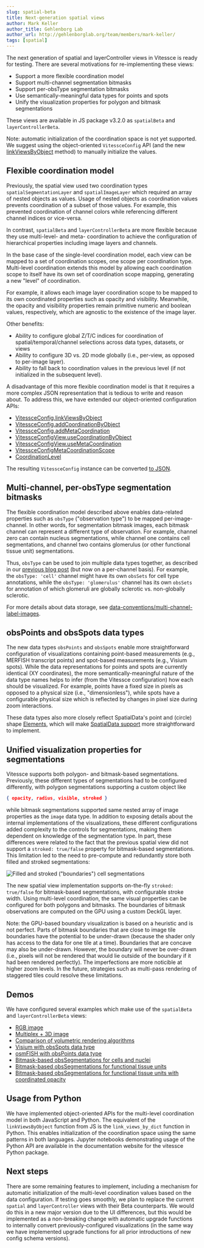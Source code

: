 ```yaml
---
slug: spatial-beta
title: Next-generation spatial views
author: Mark Keller
author_title: Gehlenborg Lab
author_url: http://gehlenborglab.org/team/members/mark-keller/
tags: [spatial]
---
```


The next generation of spatial and layerController views in Vitessce is ready for testing.
There are several motivations for re-implementing these views:

<!--truncate-->

- Support a more flexible coordination model
- Support multi-channel segmentation bitmasks
- Support per-obsType segmentation bitmasks
- Use semantically-meaningful data types for points and spots
- Unify the visualization properties for polygon and bitmask segmentations

These views are available in JS package v3.2.0 as `spatialBeta` and `layerControllerBeta`.


Note: automatic initialization of the coordination space is not yet supported.
We suggest using the object-oriented `VitessceConfig` API (and the new [linkViewsByObject](../../docs/view-config-js/#linkviewsbyobjectviews-obj-metatrue) method) to manually initialize the values.

## Flexible coordination model

Previously, the spatial view used two coordination types `spatialSegmentationLayer` and `spatialImageLayer` which required an array of nested objects as values.
Usage of nested objects as coordination values prevents coordination of a subset of those values.
For example, this prevented coordination of channel colors while referencing different channel indices or vice-versa.

In contrast, `spatialBeta` and `layerControllerBeta` are more flexible because they use multi-level- and meta- coordination to achieve the configuration of hierarchical properties including image layers and channels.

In the base case of the single-level coordination model, each view can be mapped to a set of coordination scopes, one scope per coordination type.
Multi-level coordination extends this model by allowing each coordination scope to itself have its own set of coordination scope mapping, generating a new "level" of coordination.

For example, it allows each image layer coordination scope to be mapped to its own coordinated properties such as opacity and visibility.
Meanwhile, the opacity and visibility properties remain primitive numeric and boolean values, respectively, which are agnostic to the existence of the image layer.

Other benefits:
- Ability to configure global Z/T/C indices for coordination of spatial/temporal/channel selections across data types, datasets, or views
- Ability to configure 3D vs. 2D mode globally (i.e., per-view, as opposed to per-image layer).
- Ability to fall back to coordination values in the previous level (if not initialized in the subsequent level).

A disadvantage of this more flexible coordination model is that it requires a more complex JSON representation that is tedious to write and reason about.
To address this, we have extended our object-oriented configuration APIs:
- [VitessceConfig.linkViewsByObject](../../docs/view-config-js/#linkviewsbyobjectviews-obj-metatrue)
- [VitessceConfig.addCoordinationByObject](../../docs/view-config-js/#addcoordinationbyobjectobj)
- [VitessceConfig.addMetaCoordination](../../docs/view-config-js/#addmetacoordination)
- [VitessceConfigView.useCoordinationByObject](../../docs/view-config-js/#usecoordinationbyobjectobj)
- [VitessceConfigView.useMetaCoordination](../../docs/view-config-js/#usemetacoordinationmetascope)
- [VitessceConfigMetaCoordinationScope](../../docs/view-config-js/#vitessceconfigmetacoordinationscope)
- [CoordinationLevel](../../docs/view-config-js/#coordinationlevel)

The resulting `VitessceConfig` instance can be converted [to JSON](../../docs/view-config-js/#tojson).

## Multi-channel, per-obsType segmentation bitmasks

The flexible coordination model described above enables data-related properties such as `obsType` ("observation type") to be mapped per-image-channel.
In other words, for segmentation bitmask images, each bitmask channel can represent a different type of observation.
For example, channel zero can contain nucleus segmentations, while channel one contains cell segmentations, and channel two contains glomerulus (or other functional tissue unit) segmentations.

Thus, `obsType` can be used to join multiple data types together, as described in our [previous blog post](../obs-by-feature-update/) (but now on a per-channel basis).
For example, the `obsType: 'cell'` channel might have its own `obsSets` for cell type annotations,
while the `obsType: 'glomerulus'` channel has its own `obsSets` for annotation of which glomeruli are globally sclerotic vs. non-globally sclerotic.

For more details about data storage, see [data-conventions/multi-channel-label-images](https://github.com/keller-mark/data-conventions/tree/main/multi-channel-label-images).

## obsPoints and obsSpots data types

The new data types `obsPoints` and `obsSpots` enable more straightforward configuration of visualizations containing point-based measurements (e.g., MERFISH transcript points) and spot-based measurements (e.g., Visium spots).
While the data representations for points and spots are currently identical (XY coordinates), the more semantically-meaningful nature of the data type names helps to infer (from the Vitessce configuration) how each should be visualized.
For example, points have a fixed size in pixels as opposed to a physical size (i.e., "dimensionless"), while spots have a configurable physical size which is reflected by changes in pixel size during zoom interactions.

These data types also more closely reflect SpatialData's point and (circle) shape [Elements](https://spatialdata.scverse.org/en/latest/design_doc.html#elements), which will make [SpatialData support](https://github.com/vitessce/vitessce/issues/1292) more straightforward to implement.

## Unified visualization properties for segmentations

Vitessce supports both polygon- and bitmask-based segmentations.
Previously, these different types of segmentations had to be configured differently, with polygon segmentations supporting a custom object like

```json
{ opacity, radius, visible, stroked }
```

while bitmask segmentations supported same nested array of image properties as the `image` data type.
In addition to exposing details about the internal implementations of the visualizations, these different configurations added complexity to the controls for segmentations, making them dependent on knowledge of the segmentation type.
In part, these differences were related to the fact that the previous spatial view did not support a `stroked: true/false` property for bitmask-based segmentations.
This limitation led to the need to pre-compute and redundantly store both filled and stroked segmentations:

![Filled and stroked ("boundaries") cell segmentations](/img/blog/segmentation_boundaries.png)

The new spatial view implementation supports on-the-fly `stroked: true/false` for bitmask-based segmentations, with configurable stroke width.
Using multi-level coordination, the same visual properties can be configured for both polygons and bitmasks.
The boundaries of bitmask observations are computed on the GPU using a custom DeckGL layer.

Note: the GPU-based boundary visualization is based on a heuristic and is not perfect.
Parts of bitmask boundaries that are close to image tile boundaries have the potential to be under-drawn (because the shader only has access to the data for one tile at a time).
Boundaries that are concave may also be under-drawn.
However, the boundary will never be over-drawn (i.e., pixels will not be rendered that would lie outside of the boundary if it had been rendered perfectly).
The imperfections are more noticible at higher zoom levels.
In the future, strategies such as multi-pass rendering of staggered tiles could resolve these limitations.

## Demos

We have configured several examples which make use of the `spatialBeta` and `layerControllerBeta` views:
- [RGB image](../../#?dataset=visium-2023-image-only)
- [Multiplex + 3D image](../../#?dataset=blin-2019-2)
- [Comparison of volumetric rendering algorithms](../../#?dataset=blin-2019-3)
- [Visium with obsSpots data type](../../#?dataset=visium-2023)
- [osmFISH with obsPoints data type](../../#?dataset=codeluppi-2018-2)
- [Bitmask-based obsSegmentations for cells and nuclei](../../#?dataset=codex-2023)
- [Bitmask-based obsSegmentations for functional tissue units](../../#?dataset=kpmp-2023)
- [Bitmask-based obsSegmentations for functional tissue units with coordinated opacity](../../#?dataset=kpmp-2023-2)


## Usage from Python

We have implemented object-oriented APIs for the multi-level coordination model in both JavaScript and Python.
The equivalent of the `linkViewsByObject` function from JS is the `link_views_by_dict` function in Python.
This enables initialization of the coordination space using the same patterns in both languages.
Jupyter notebooks demonstrating usage of the Python API are available in the documentation website for the vitessce Python package.

<!-- TODO: add links -->

 
## Next steps

There are some remaining features to implement, including a mechanism for automatic initialization of the multi-level coordination values based on the data configuration.
If testing goes smoothly, we plan to replace the current `spatial` and `layerController` views with their Beta counterparts. 
We would do this in a new major version due to the UI differences, but this would be implemented as a non-breaking change with automatic upgrade functions to internally convert previously-configured visualizations (in the same way we have implemented upgrade functions for all prior introductions of new config schema versions).



